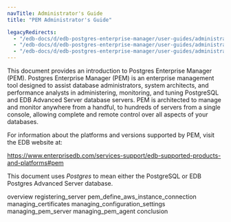 ```yaml
---
navTitle: Administrator's Guide
title: "PEM Administrator's Guide"

legacyRedirects:
  - "/edb-docs/d/edb-postgres-enterprise-manager/user-guides/administrators-guide/8.0/conclusion.html"
  - "/edb-docs/d/edb-postgres-enterprise-manager/user-guides/administrators-guide/8.0/genindex.html"
  - "/edb-docs/d/edb-postgres-enterprise-manager/user-guides/administrators-guide/8.0/index.html"
---
```


This document provides an introduction to Postgres Enterprise Manager (PEM). Postgres Enterprise Manager (PEM) is an enterprise management tool designed to assist database administrators, system architects, and performance analysts in administering, monitoring, and tuning PostgreSQL and EDB Advanced Server database servers. PEM is architected to manage and monitor anywhere from a handful, to hundreds of servers from a single console, allowing complete and remote control over all aspects of your databases.

For information about the platforms and versions supported by PEM, visit the EDB website at:

 <https://www.enterprisedb.com/services-support/edb-supported-products-and-platforms#pem>

This document uses *Postgres* to mean either the PostgreSQL or EDB Postgres Advanced Server database.

<div class="toctree" maxdepth="3">

overview registering_server pem_define_aws_instance_connection managing_certificates managing_configuration_settings managing_pem_server managing_pem_agent conclusion

</div>
